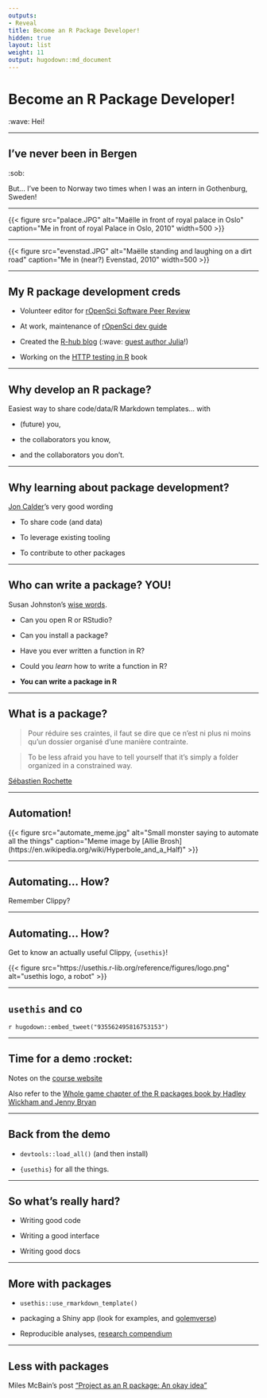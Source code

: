 ```yaml
---
outputs:
- Reveal
title: Become an R Package Developer!
hidden: true
layout: list
weight: 11
output: hugodown::md_document
---
```


# Become an R Package Developer!

:wave: Hei!

---

## I've never been in Bergen

:sob:

But... I've been to Norway two times when I was an intern in Gothenburg, Sweden!

---

```{=html}
{{< figure src="palace.JPG" alt="Maëlle in front of royal palace in Oslo" caption="Me in front of royal Palace in Oslo, 2010" width=500 >}}
```

---

```{=html}
{{< figure src="evenstad.JPG" alt="Maëlle standing and laughing on a dirt road" caption="Me in (near?) Evenstad, 2010" width=500 >}}
```
---

## My R package development creds

* Volunteer editor for [rOpenSci Software Peer Review](https://ropensci.org/software-review)

* At work, maintenance of [rOpenSci dev guide](https://devguide.ropensci.org)

* Created the [R-hub blog](https://blog.r-hub.io) (:wave: [guest author Julia](https://blog.r-hub.io/2020/01/08/cran-error/)!)

* Working on the [HTTP testing in R](https://books.ropensci.org/http-testing/) book


---

## Why develop an R package?

Easiest way to share code/data/R Markdown templates... with

* (future) you,

* the collaborators you know,

* and the collaborators you don't.

---

## Why learning about package development?

[Jon Calder](https://joncalder.co.za/)'s very good wording

* To share code (and data)

* To leverage existing tooling

* To contribute to other packages

---

## Who can write a package? YOU!

Susan Johnston's [wise words](https://github.com/susjoh/fibonacci).

* Can you open R or RStudio?

* Can you install a package?

* Have you ever written a function in R?

* Could you _learn_ how to write a function in R?

* **You can write a package in R**

---

## What is a package?

>  Pour réduire ses craintes, il faut se dire que ce n’est ni plus ni moins qu’un dossier organisé d’une manière contrainte.

> To be less afraid you have to tell yourself that it's simply a folder organized in a constrained way.

[Sébastien Rochette](https://thinkr.fr/transformer-plusieurs-scripts-eparpilles-en-beau-package-r)

---

## Automation!

```{=html}
{{< figure src="automate_meme.jpg" alt="Small monster saying to automate all the things" caption="Meme image by [Allie Brosh](https://en.wikipedia.org/wiki/Hyperbole_and_a_Half)" >}}
```

---

## Automating... How?

Remember Clippy?

---

## Automating... How?

Get to know an actually useful Clippy, `{usethis}`!

```{=html}
{{< figure src="https://usethis.r-lib.org/reference/figures/logo.png" alt="usethis logo, a robot" >}}
```


---

## `usethis` and co

`r hugodown::embed_tweet("935562495816753153")`


---

## Time for a demo :rocket:

Notes on the [course website](/intro/demo)

Also refer to the [Whole game chapter of the R packages book by Hadley Wickham and Jenny Bryan](https://r-pkgs.org/whole-game.html)

---

## Back from the demo

* `devtools::load_all()` (and then install)

* `{usethis}` for all the things.

---

## So what's really hard?

* Writing good code

* Writing a good interface

* Writing good docs

---

## More with packages

* `usethis::use_rmarkdown_template()`

* packaging a Shiny app (look for examples, and [golemverse](https://golemverse.org/))

* Reproducible analyses, [research compendium](https://annakrystalli.me/rrresearch/10_compendium.html)

---

## Less with packages

Miles McBain's post ["Project as an R package: An okay idea"](https://milesmcbain.xyz/posts/an-okay-idea/)
